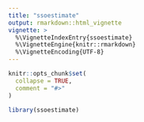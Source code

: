 ```yaml
---
title: "ssoestimate"
output: rmarkdown::html_vignette
vignette: >
  %\VignetteIndexEntry{ssoestimate}
  %\VignetteEngine{knitr::rmarkdown}
  %\VignetteEncoding{UTF-8}
---
```


```r
knitr::opts_chunk$set(
  collapse = TRUE,
  comment = "#>"
)
```

```r
library(ssoestimate)
```
